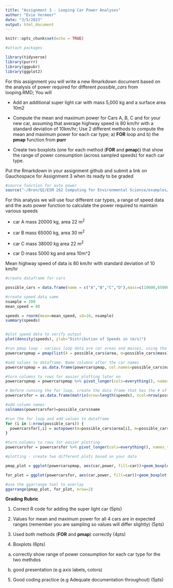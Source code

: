 ```yaml
---
title: "Assignment 3 - Looping Car Power Analyses"
author: "Evie Vermeer"
date: "3/5/2023"
output: html_document
---
```


```r
knitr::opts_chunk$set(echo = TRUE)

#attach packages

library(tidyverse)
library(purrr)
library(ggpubr)
library(ggplot2)

```

For this assignment you will write a new Rmarkdown document based on the analysis of power required for different *possible_cars* from looping.RMD; You will

* Add an additional super light car with mass 5,000 kg and a surface area 10m2

* Compute the mean and maximum power for Cars A, B, C and for your new car, assuming that average highway speed is 80 km/hr with a standard deviation of 10km/hr;  Use 2 different methods to compute the mean and maximum power for each car type; a) **FOR** loop and b) the **pmap** function from **purr**

* Create two boxplots (one for each method (**FOR** and **pmap**)) that show the range of power consumption (across sampled speeds) for each car type.

Put the Rmarkdown in your assignment github and submit a link on Gauchospace for Assignment 3 when its ready to be graded

```r
#source function for auto power 
source("~/Bren/Q2/ESM 262 Computing for Environmental Science/examples/ESM_262_Examples/R/autopower.R")

```

For this analysis we will use four different car types, a range of speed data and the auto power function to calculate the power required to maintain various speeds 

* car A  mass 20000 kg, area 22 m^2^

* car B mass 65000 kg, area 30 m^2^

* car C mass 38000 kg area 22 m^2^

* car D mass 5000 kg and area 10m^2

Mean highway speed of data is 80 km/hr with standard deviation of 10 km/hr 


```r
#create dataframe for cars 

possible_cars = data.frame(name = c("A","B","C","D"),mass=c(10000,65000,38000,5000), area = c(22,30,22,10))

```

```r
#create speed data same
nsample = 200
mean_speed = 80

speeds = rnorm(mean=mean_speed, sd=10, nsample)
summary(speeds)


#plot speed data to verify output
plot(density(speeds), ylab="Distribution of Speeds in (m/s)")
```
```r
#run pmap loop - various loop data are car areas and masses, using the autopower function and different speeds
powercarspmap = pmap(list(A = possible_cars$area, m=possible_cars$mass), autopower, V=speeds)

#add values to dataframe. Name columns after the car names 
powercarspmap = as.data.frame(powercarspmap, col.names=possible_cars$name)

#turn columns to rows for easier plotting later on 
powercarspmap = powercarspmap %>% pivot_longer(cols=everything(), names_to="car", values_to="power")
```



```r
# Before running the for loop, create the data frame that has the # of rows = the # of speed data. The # of columns = the # of cars
powercarsfor = as.data.frame(matrix(nrow=length(speeds), ncol=nrow(possible_cars)))

#add column names 
colnames(powercarsfor)=possible_cars$name

#run the for loop and add values to dataframe
for (i in 1:nrow(possible_cars)) {
  powercarsfor[,i] = autopower(A=possible_cars$area[i], m=possible_cars$mass[i], V=speeds)
}

#turn columns to rows for easier plotting 
powercarsfor = powercarsfor %>% pivot_longer(cols=everything(), names_to="car", values_to="power")

```


```r
#plotting - create two different plots based on your data 

pmap_plot = ggplot(powercarspmap, aes(car,power, fill=car))+geom_boxplot()+ggtitle("PMap Loop")

for_plot = ggplot(powercarsfor, aes(car,power, fill=car))+geom_boxplot()+ggtitle("For Loop")

#use the ggarrange tool to overlay 
ggarrange(pmap_plot, for_plot, nrow=2)

```




**Grading Rubric**



1. Correct R code for adding the super light car (5pts)

2. Values for mean and maximum power for all 4 cars are in expected ranges (remember you are sampling so values will differ slightly) (5pts)

3. Used both methods (**FOR** and **pmap**) correctly (4pts)

4. Boxplots (6pts)

  a) correctly show range of power consumption for each car type for the two methdos

  b) good presentation (e.g axis labels, colors)

5. Good coding practice (e.g Adequate documentation throughout) (5pts)
